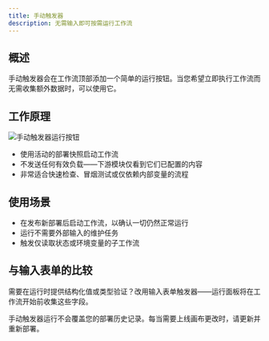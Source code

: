```yaml
---
title: 手动触发器
description: 无需输入即可按需运行工作流
---
```



## 概述

手动触发器会在工作流顶部添加一个简单的运行按钮。当您希望立即执行工作流而无需收集额外数据时，可以使用它。

## 工作原理

<div className='flex justify-center my-6'>
  <Image
    src='/static/triggers/manual-run-light.png'
    alt='手动触发器运行按钮'
    width={400}
    height={250}
    className='rounded-xl border border-border shadow-sm'
  />
</div>

- 使用活动的部署快照启动工作流
- 不发送任何有效负载——下游模块仅看到它们已配置的内容
- 非常适合快速检查、冒烟测试或仅依赖内部变量的流程

## 使用场景

- 在发布新部署后启动工作流，以确认一切仍然正常运行
- 运行不需要外部输入的维护任务
- 触发仅读取状态或环境变量的子工作流

## 与输入表单的比较

需要在运行时提供结构化值或类型验证？改用输入表单触发器——运行面板将在工作流开始前收集这些字段。

<Callout>
手动触发器运行不会覆盖您的部署历史记录。每当需要上线画布更改时，请更新并重新部署。
</Callout>
